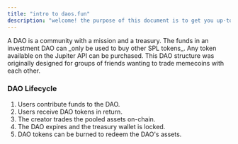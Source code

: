 ```yaml
---
title: "intro to daos.fun"
description: "welcome! the purpose of this document is to get you up-to-speed on the nuances in the daos.fun product. "
---
```


<Note>
  A DAO is a community with a mission and a treasury. 
</Note>

<Note>
  The funds in an investment DAO can _only be used to buy other SPL tokens_. Any token available on the Jupiter API can be purchased. 
</Note>

<Note>
  This DAO structure was originally designed for groups of friends wanting to trade memecoins with each other. 
</Note>

### DAO Lifecycle

1. Users contribute funds to the DAO.
2. Users receive DAO tokens in return.
3. The creator trades the pooled assets on-chain.
4. The DAO expires and the treasury wallet is locked.
5. DAO tokens can be burned to redeem the DAO's assets.